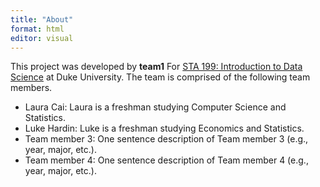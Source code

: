 ```yaml
---
title: "About"
format: html
editor: visual
---
```


This project was developed by **team1** For [STA 199: Introduction to Data Science](https://sta199-s23-2.github.io/) at Duke University. The team is comprised of the following team members.

-   Laura Cai: Laura is a freshman studying Computer Science and Statistics.
-   Luke Hardin: Luke is a freshman studying Economics and Statistics.
-   Team member 3: One sentence description of Team member 3 (e.g., year, major, etc.).
-   Team member 4: One sentence description of Team member 4 (e.g., year, major, etc.).
